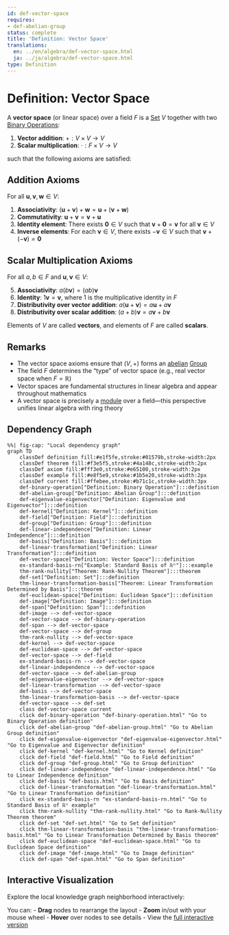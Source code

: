 ```yaml
---
id: def-vector-space
requires:
- def-abelian-group
status: complete
title: 'Definition: Vector Space'
translations:
  en: ../en/algebra/def-vector-space.html
  ja: ../ja/algebra/def-vector-space.html
type: Definition
---
```


# Definition: Vector Space {#def-vector-space}

A **vector space** (or linear space) over a field $F$ is a [Set](../logic-set-theory/def-set.qmd) $V$ together with two [Binary Operations](def-binary-operation.qmd):

1. **Vector addition**: $+ : V \times V \to V$
2. **Scalar multiplication**: $\cdot : F \times V \to V$

such that the following axioms are satisfied:

## Addition Axioms

For all $\mathbf{u}, \mathbf{v}, \mathbf{w} \in V$:

1. **Associativity**: $(\mathbf{u} + \mathbf{v}) + \mathbf{w} = \mathbf{u} + (\mathbf{v} + \mathbf{w})$
2. **Commutativity**: $\mathbf{u} + \mathbf{v} = \mathbf{v} + \mathbf{u}$
3. **Identity element**: There exists $\mathbf{0} \in V$ such that $\mathbf{v} + \mathbf{0} = \mathbf{v}$ for all $\mathbf{v} \in V$
4. **Inverse elements**: For each $\mathbf{v} \in V$, there exists $-\mathbf{v} \in V$ such that $\mathbf{v} + (-\mathbf{v}) = \mathbf{0}$

## Scalar Multiplication Axioms

For all $a, b \in F$ and $\mathbf{u}, \mathbf{v} \in V$:

5. **Associativity**: $a(b\mathbf{v}) = (ab)\mathbf{v}$
6. **Identity**: $1\mathbf{v} = \mathbf{v}$, where $1$ is the multiplicative identity in $F$
7. **Distributivity over vector addition**: $a(\mathbf{u} + \mathbf{v}) = a\mathbf{u} + a\mathbf{v}$
8. **Distributivity over scalar addition**: $(a + b)\mathbf{v} = a\mathbf{v} + b\mathbf{v}$

Elements of $V$ are called **vectors**, and elements of $F$ are called **scalars**.

## Remarks

- The vector space axioms ensure that $(V, +)$ forms an [abelian](def-abelian-group.qmd) [Group](def-group.qmd)
- The field $F$ determines the "type" of vector space (e.g., real vector space when $F = \mathbb{R}$)
- Vector spaces are fundamental structures in linear algebra and appear throughout mathematics
- A vector space is precisely a [module](def-module.qmd) over a field—this perspective unifies linear algebra with ring theory

## Dependency Graph

```mermaid
%%| fig-cap: "Local dependency graph"
graph TD
    classDef definition fill:#e1f5fe,stroke:#01579b,stroke-width:2px
    classDef theorem fill:#f3e5f5,stroke:#4a148c,stroke-width:2px
    classDef axiom fill:#fff3e0,stroke:#e65100,stroke-width:2px
    classDef example fill:#e8f5e9,stroke:#1b5e20,stroke-width:2px
    classDef current fill:#ffebee,stroke:#b71c1c,stroke-width:3px
    def-binary-operation["Definition: Binary Operation"]:::definition
    def-abelian-group["Definition: Abelian Group"]:::definition
    def-eigenvalue-eigenvector["Definition: Eigenvalue and Eigenvector"]:::definition
    def-kernel["Definition: Kernel"]:::definition
    def-field["Definition: Field"]:::definition
    def-group["Definition: Group"]:::definition
    def-linear-independence["Definition: Linear Independence"]:::definition
    def-basis["Definition: Basis"]:::definition
    def-linear-transformation["Definition: Linear Transformation"]:::definition
    def-vector-space["Definition: Vector Space"]:::definition
    ex-standard-basis-rn["Example: Standard Basis of ℝⁿ"]:::example
    thm-rank-nullity["Theorem: Rank-Nullity Theorem"]:::theorem
    def-set["Definition: Set"]:::definition
    thm-linear-transformation-basis["Theorem: Linear Transformation Determined by Basis"]:::theorem
    def-euclidean-space["Definition: Euclidean Space"]:::definition
    def-image["Definition: Image"]:::definition
    def-span["Definition: Span"]:::definition
    def-image --> def-vector-space
    def-vector-space --> def-binary-operation
    def-span --> def-vector-space
    def-vector-space --> def-group
    thm-rank-nullity --> def-vector-space
    def-kernel --> def-vector-space
    def-euclidean-space --> def-vector-space
    def-vector-space --> def-field
    ex-standard-basis-rn --> def-vector-space
    def-linear-independence --> def-vector-space
    def-vector-space --> def-abelian-group
    def-eigenvalue-eigenvector --> def-vector-space
    def-linear-transformation --> def-vector-space
    def-basis --> def-vector-space
    thm-linear-transformation-basis --> def-vector-space
    def-vector-space --> def-set
    class def-vector-space current
    click def-binary-operation "def-binary-operation.html" "Go to Binary Operation definition"
    click def-abelian-group "def-abelian-group.html" "Go to Abelian Group definition"
    click def-eigenvalue-eigenvector "def-eigenvalue-eigenvector.html" "Go to Eigenvalue and Eigenvector definition"
    click def-kernel "def-kernel.html" "Go to Kernel definition"
    click def-field "def-field.html" "Go to Field definition"
    click def-group "def-group.html" "Go to Group definition"
    click def-linear-independence "def-linear-independence.html" "Go to Linear Independence definition"
    click def-basis "def-basis.html" "Go to Basis definition"
    click def-linear-transformation "def-linear-transformation.html" "Go to Linear Transformation definition"
    click ex-standard-basis-rn "ex-standard-basis-rn.html" "Go to Standard Basis of ℝⁿ example"
    click thm-rank-nullity "thm-rank-nullity.html" "Go to Rank-Nullity Theorem theorem"
    click def-set "def-set.html" "Go to Set definition"
    click thm-linear-transformation-basis "thm-linear-transformation-basis.html" "Go to Linear Transformation Determined by Basis theorem"
    click def-euclidean-space "def-euclidean-space.html" "Go to Euclidean Space definition"
    click def-image "def-image.html" "Go to Image definition"
    click def-span "def-span.html" "Go to Span definition"
```

## Interactive Visualization

Explore the local knowledge graph neighborhood interactively:

::: {.graph-viz data-id="def-vector-space" data-width="700" data-height="500"}
:::

You can:
- **Drag** nodes to rearrange the layout
- **Zoom** in/out with your mouse wheel
- **Hover** over nodes to see details
- View the [full interactive version](../../output/interactive/def-vector-space.html){target="_blank"}
